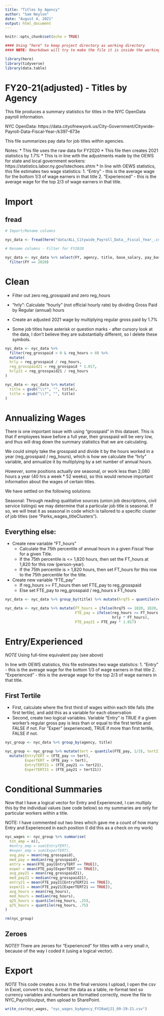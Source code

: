 ```yaml
---
title: "Titles by Agency"
author: "Sam Neylon"
date: "August 4, 2021"
output: html_document
---
```


```r
knitr::opts_chunk$set(echo = TRUE)

#### Using "here" to keep project directory as working directory
#### NOTE: Rmarkdown will try to make the file it is inside the working directory, but "here" should fix it.

library(here)
library(tidyverse)
library(data.table)

```

# FY20-21(adjusted) - Titles by Agency

This file produces a summary statistics for titles in the NYC OpenData payroll information.

NYC OpenData: https://data.cityofnewyork.us/City-Government/Citywide-Payroll-Data-Fiscal-Year-/k397-673e

This file summarizes pay data for job titles *within* agencies.

Notes:
  * This file uses the raw data for FY2020
  * This file then creates 2021 statistics by *1.7%*
    * This is in line with the adjustments made by the OEWS for state and local government workers: https://statistics.labor.ny.gov/lstechoes.shtm
  * In line with OEWS statistics, this file estimates two wage statistics:
    1. "Entry" - this is the average wage for the bottom 1/3 of wage earners in that title
    2. "Experienced" - this is the average wage for the top 2/3 of wage earners in that title.
  
# Import

## fread

```r

# Import/Rename columns

nyc_data <- fread(here("data/ALL_Citywide_Payroll_Data__Fiscal_Year_.csv"), col.names = c("FY", "payroll_num", "agency", "last", "first", "ME", "start_date", "borough", "title", "leave_status", "base_salary", "pay_basis", "reg_hours", "reg_grosspaid", "OT_hrs", "OT_paid", "total_otherPay"))

# Rename columns - Filter for FY2020

nyc_data <- nyc_data %>% select(FY, agency, title, base_salary, pay_basis, reg_hours, reg_grosspaid) %>% 
  filter(FY == 2020)


```

# Clean

* Filter out zero reg_grosspaid and zero reg_hours
* "hrly": Calculate "hourly" (not official hourly rate) by dividing Gross Paid by Regular (annual) hours
* Create an adjusted 2021 wage by multiplying regular gross paid by 1.7%

* Some job titles have asterisk or question marks - after cursory look at the data, I don't believe they are substantially different, so I delete these symbols.

```r

nyc_data <- nyc_data %>%
  filter(reg_grosspaid > 0 & reg_hours > 0) %>% 
  mutate(
  hrly = reg_grosspaid / reg_hours,
  reg_grosspaid21 = reg_grosspaid * 1.017,
  hrly21 = reg_grosspaid21 / reg_hours
)

nyc_data <- nyc_data %>% mutate(
  title = gsub("\\*", "", title),
  title = gsub("\\?", "", title)
)

```

# Annualizing Wages

There is one important issue with using "grosspaid" in this dataset. This is that if employees leave before a full year, their grosspaid will be very low, and thus will drag down the summary statistics that we are calculating.

We could simply take the grosspaid and divide it by the hours worked in a year (reg_grosspaid / reg_hours), which is how we calculate the "hrly" variable, and annualize it by multiplying by a set number of annual hours. 

*However*, some positions actually *are* seasonal, or work less than 2,080 hours a year (40 hrs a week * 52 weeks), so this would remove important information about the wages of certain titles.

We have settled on the following solutions:

  Seasonal: Through reading qualitative sources (union job descriptions, civil service listings) we may determine that a particular job title is seasonal. If so, we will treat it as seasonal in code which is tailored to a specific cluster of job titles (see "Parks_wages_titleClusters").

## Everything else: 

* Create new variable "FT_hours"
  * Calculate the 75th percentile of annual hours in a given Fiscal Year for a given Title.
  * If the 75th percentile is <= 1,820 hours, then set the FT_hours at 1,820 for this row (person-year).
  * If the 75th percentile is > 1,820 hours, then set FT_hours for this row to the 75th percentile for the title.
  
* Create new variable "FTE_pay"
  * If reg_hours >= FT_hours then set FTE_pay to reg_grosspaid
  * Else set FTE_pay to reg_grosspaid / reg_hours x FT_hours


```r

nyc_data <- nyc_data %>% group_by(title) %>% mutate(hrq75 = quantile(reg_hours, .75)) %>% ungroup()

nyc_data <- nyc_data %>% mutate(FT_hours = ifelse(hrq75 <= 1820, 1820, hrq75),
                                FTE_pay = ifelse(reg_hours >= FT_hours, reg_grosspaid, 
                                                 hrly * FT_hours),
                                FTE_pay21 = FTE_pay * 1.017)

```

# Entry/Experienced

*NOTE* Using full-time equivalent pay (see above)

In line with OEWS statistics, this file estimates two wage statistics:
  1. "Entry" - this is the average wage for the bottom 1/3 of wage earners in that title
  2. "Experienced" - this is the average wage for the top 2/3 of wage earners in that title.
  
## First Tertile
  
  * First, calculate where the first third of wages within each title falls (the first tertile), and add this as a variable for each observation
  * Second, create two logical variables. Variable "Entry" is TRUE if a given worker's regular gross pay is less than or equal to the first tertile and FALSE if not. For "Exper" (experienced), TRUE if more than first tertile, FALSE if not.


```r

nyc_group <- nyc_data %>% group_by(agency, title)

nyc_group <- nyc_group %>% mutate(tert = quantile(FTE_pay, 1/3), tert21 = quantile(FTE_pay21, 1/3)) %>% 
  mutate(EntryTERT = (FTE_pay <= tert),
         ExperTERT = (FTE_pay > tert),
         EntryTERT21 = (FTE_pay21 <= tert21),
         ExperTERT21 = (FTE_pay21 > tert21))

```

# Conditional Summaries

Now that I have a logical vector for Entry and Experienced, I can multiply this by the individual values (see code below) so my summaries are only for particular workers within a title.

NOTE: I have commented out two lines which gave me a count of how many Entry and Experienced in each position (I did this as a check on my work)

```r

nyc_wages <- nyc_group %>% summarise(
  tot_emp = n(),
  #entry_emp = sum(EntryTERT),
  #exper_emp = sum(ExperTERT),
  avg_pay = mean(reg_grosspaid),
  med_pay = median(reg_grosspaid),
  entry = mean(FTE_pay[EntryTERT == TRUE]),
  exper = mean(FTE_pay[ExperTERT == TRUE]),
  avg_pay21 = mean(reg_grosspaid21),
  med_pay21 = median(reg_grosspaid21),
  entry21 = mean(FTE_pay21[EntryTERT21 == TRUE]),
  exper21 = mean(FTE_pay21[ExperTERT21 == TRUE]),
  avg_hours = mean(reg_hours),
  med_hours = median(reg_hours),
  q25_hours = quantile(reg_hours, .25),
  q75_hours = quantile(reg_hours, .75)
)

rm(nyc_group)

```

## Zeroes

*NOTE!!* There are zeroes for "Experienced" for titles with a very small n, because of the way I coded it (using a logical vector).
 
# Export

*NOTE* This code creates a csv. In the final versions I upload, I open the csv in Excel, convert to xlsx, format the data as a table, re-format text so currency variables and numbers are formatted correctly, move the file to NYC_Payroll/output, then upload to SharePoint.

```r

write_csv(nyc_wages, "nyc_wages_byAgency_FY20adj21_09-29-21.csv")

```
